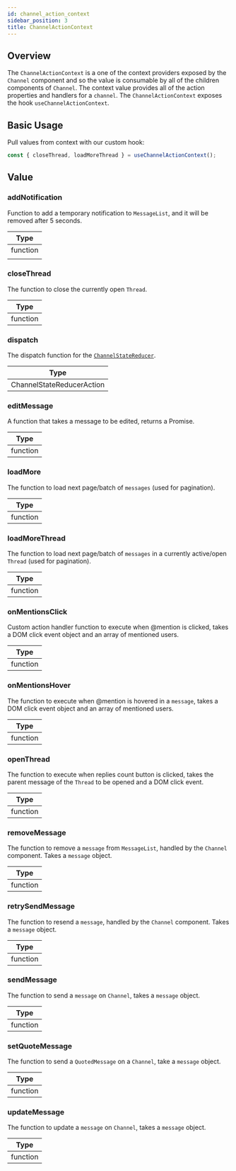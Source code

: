 ```yaml
---
id: channel_action_context
sidebar_position: 3
title: ChannelActionContext
---
```


## Overview

The `ChannelActionContext` is a one of the context providers exposed by the `Channel` component and so the value is consumable by all of the children components of `Channel`. The context value provides all of the action properties and handlers for a `channel`.
The `ChannelActionContext` exposes the hook `useChannelActionContext`.

## Basic Usage

Pull values from context with our custom hook:

```jsx
const { closeThread, loadMoreThread } = useChannelActionContext();
```

## Value

### addNotification

Function to add a temporary notification to `MessageList`, and it will be removed after 5 seconds.

| Type     |
| -------- |
| function |
|          |

### closeThread

The function to close the currently open `Thread`.

| Type     |
| -------- |
| function |

### dispatch

The dispatch function for the [`ChannelStateReducer`](https://github.com/GetStream/stream-chat-react/blob/master/src/components/Channel/channelState.ts).

| Type                      |
| ------------------------- |
| ChannelStateReducerAction |

### editMessage

A function that takes a message to be edited, returns a Promise.

| Type     |
| -------- |
| function |

### loadMore

The function to load next page/batch of `messages` (used for pagination).

| Type     |
| -------- |
| function |

### loadMoreThread

The function to load next page/batch of `messages` in a currently active/open `Thread` (used for pagination).

| Type     |
| -------- |
| function |

### onMentionsClick

Custom action handler function to execute when @mention is clicked, takes a DOM click event object and an array of mentioned users.

| Type     |
| -------- |
| function |

### onMentionsHover

The function to execute when @mention is hovered in a `message`, takes a DOM click event object and an array of mentioned users.

| Type     |
| -------- |
| function |

### openThread

The function to execute when replies count button is clicked, takes the parent message of the `Thread` to be opened and a DOM click event.

| Type     |
| -------- |
| function |

### removeMessage

The function to remove a `message` from `MessageList`, handled by the `Channel` component. Takes a `message` object.

| Type     |
| -------- |
| function |

### retrySendMessage

The function to resend a `message`, handled by the `Channel` component. Takes a `message` object.

| Type     |
| -------- |
| function |

### sendMessage

The function to send a `message` on `Channel`, takes a `message` object.

| Type     |
| -------- |
| function |

### setQuoteMessage

The function to send a `QuotedMessage` on a `Channel`, take a `message` object.

| Type     |
| -------- |
| function |

### updateMessage

The function to update a `message` on `Channel`, takes a `message` object.

| Type     |
| -------- |
| function |
